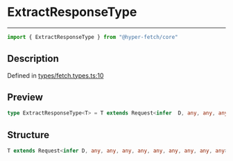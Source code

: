 

# ExtractResponseType

<div class="api-docs__separator" data-reactroot="">

---

</div><div class="api-docs__import" data-reactroot="">

```ts
import { ExtractResponseType } from "@hyper-fetch/core"
```

</div><div class="api-docs__section">

## Description

</div><div class="api-docs__description"><span class="api-docs__do-not-parse">



</span></div><p class="api-docs__definition">

Defined in [types/fetch.types.ts:10](https://github.com/BetterTyped/hyper-fetch/blob/c44d728f/packages/core/src/types/fetch.types.ts#L10)

</p><div class="api-docs__section">

## Preview

</div><div class="api-docs__preview type single">

```ts
type ExtractResponseType<T> = T extends Request<infer  D, any, any, any, any, any, any, any, any, any> ? D : never;
```

</div><div class="api-docs__section">

## Structure

</div><div class="api-docs__returns">

```ts
T extends Request<infer D, any, any, any, any, any, any, any, any, any> ? D : never
```

</div>